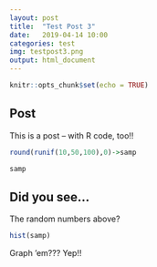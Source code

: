 ```yaml
---
layout: post
title:  "Test Post 3"
date:   2019-04-14 10:00
categories: test
img: testpost3.png
output: html_document
---
```


```r
knitr::opts_chunk$set(echo = TRUE)
```

## Post

This is a post -- with R code, too!!

```r
round(runif(10,50,100),0)->samp

samp

```

## Did you see...

The random numbers above?

```r
hist(samp)
```

Graph 'em??? Yep!!